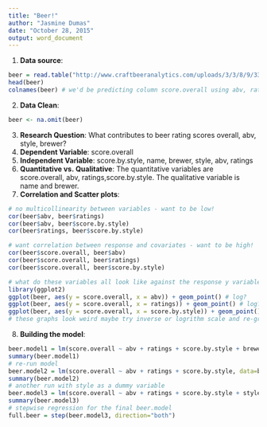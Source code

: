```yaml
---
title: "Beer!"
author: "Jasmine Dumas"
date: "October 28, 2015"
output: word_document
---
```

1. **Data source**:
```r
beer = read.table("http://www.craftbeeranalytics.com/uploads/3/3/8/9/3389428/ratebeer_beerjobber.txt", header=TRUE, sep="")
head(beer)
colnames(beer) # we'd be predicting column score.overall using abv, ratings, & score.by.style
```

2. **Data Clean**:
```r
beer <- na.omit(beer) 
```

3. **Research Question**: What contributes to beer rating scores overall, abv, style, brewer?   
4. **Dependent Variable**: score.overall   
5. **Independent Variable**: score.by.style, name, brewer, style, abv, ratings    
6. **Quantitative vs. Qualitative**: The quantitative variables are score.overall, abv, ratings,score.by.style. The qualitative variable is name and brewer.  
7. **Correlation and Scatter plots**: 
```r
# no multicollinearity between variables - want to be low!
cor(beer$abv, beer$ratings)
cor(beer$abv, beer$score.by.style)
cor(beer$ratings, beer$score.by.style)

# want correlation between response and covariates - want to be high!
cor(beer$score.overall, beer$abv)
cor(beer$score.overall, beer$ratings)
cor(beer$score.overall, beer$score.by.style)

# what do these variables all look like against the response y variable
library(ggplot2)
ggplot(beer, aes(y = score.overall, x = abv)) + geom_point() # log?
ggplot(beer, aes(y = score.overall, x = ratings)) + geom_point() # log?
ggplot(beer, aes(y = score.overall, x = score.by.style)) + geom_point() # weird-linear?
# these graphs look weird maybe try inverse or logrithm scale and re-graph?
```

8. **Building the model**:
```r
beer.model1 = lm(score.overall ~ abv + ratings + score.by.style + brewer, data=beer) # low F-statistic
summary(beer.model1)
# re-run model
beer.model2 = lm(score.overall ~ abv + ratings + score.by.style, data=beer) # better significant results
summary(beer.model2)
# another run with style as a dummy variable
beer.model3 = lm(score.overall ~ abv + ratings + score.by.style + style, data=beer)
summary(beer.model3)
# stepwise regression for the final beer.model
full.beer = step(beer.model3, direction="both")
```



